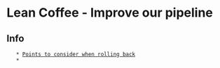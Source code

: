= Lean Coffee - Improve our pipeline =

== Info ==
    * [[https://henrylawson.net/revert-on-red-build|Points to consider when rolling back]]
    * 

